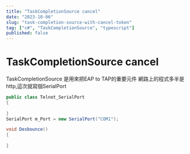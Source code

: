 ```yaml
---
title: "TaskCompletionSource cancel"
date: "2023-10-06"
slug: "task-completion-source-with-cancel-token"
tag: ["c#", "TaskCompletionSource", "typescript"]
published: false
---
```

# TaskCompletionSource cancel
TaskCompletionSource 是用來把EAP to TAP的重要元件
網路上的程式多半是http,這次就寫個SerialPort
```csharp
public class Telnet_SerialPort
{
    
}
SerialPort m_Port = new SerialPort("COM1");

void Desbounce()
{
    
}

```